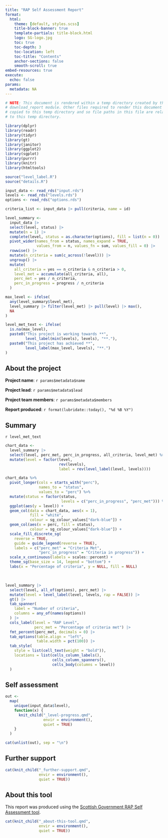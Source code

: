 ```yaml
---
title: "RAP Self Assessment Report"
format: 
  html:
    theme: [default, styles.scss]
    title-block-banner: true
    template-partials: title-block.html
    logo: SG-logo.jpg
    toc: true
    toc-depth: 3
    toc-location: left
    toc-title: "Contents"
    anchor-sections: false
    smooth-scroll: true
embed-resources: true
execute:
  echo: false
params:
  metadata: NA
---
```


```r

# NOTE: This document is rendered within a temp directory created by the
# download_report module. Other files required to render this document are
# copied to this temp directory and so file paths in this file are relative 
# to this temp directory. 

library(dplyr)
library(readr)
library(tidyr)
library(gt)
library(janitor)
library(ggplot2)
library(sgplot)
library(purrr)
library(knitr)
library(htmltools)

source("level_label.R")
source("details.R")

input_data <- read_rds("input.rds")
levels <- read_rds("levels.rds")
options <- read_rds("options.rds")

criteria_list <- input_data |> pull(criteria, name = id)
```

```r
level_summary <-
  input_data |>
  select(level, status) |> 
  mutate(n = 1) |>
  complete(level, status = as.character(options), fill = list(n = 0)) |>
  pivot_wider(names_from = status, names_expand = TRUE,
              values_from = n, values_fn = sum, values_fill = 0) |>
  rowwise() |>
  mutate(n_criteria = sum(c_across(!level))) |>
  ungroup() |>
  mutate(
    all_criteria = yes == n_criteria & n_criteria > 0,
    level_met = accumulate(all_criteria, all),
    perc_met = yes / n_criteria,
    perc_in_progress = progress / n_criteria
  )

max_level <- ifelse(
  any(level_summary$level_met),
  level_summary |> filter(level_met) |> pull(level) |> max(),
  NA
)

level_met_text <- ifelse(
  is.na(max_level),
  paste0("This project is working towards **", 
         level_label(min(levels), levels), "**."),
  paste0("This project has achieved **", 
         level_label(max_level, levels), "**.")
)
```

## About the project

**Project name**: `r params$metadata$name`

**Project lead**: `r params$metadata$lead`

**Project team members**: `r params$metadata$members`

**Report produced**: `r format(lubridate::today(), "%d %B %Y")`


## Summary

`r level_met_text`


```r
chart_data <- 
  level_summary |>
  select(level, perc_met, perc_in_progress, all_criteria, level_met) %>%
  mutate(level = factor(level,
                        rev(levels),
                        label = rev(level_label(level, levels))))

chart_data %>%
  pivot_longer(cols = starts_with("perc"),
               names_to = "status",
               values_to = "perc") %>%
  mutate(status = factor(status, 
                         levels = c("perc_in_progress", "perc_met"))) %>%
  ggplot(aes(y = level)) +
  geom_col(data = chart_data, aes(x = 1),
           fill = "white",
           colour = sg_colour_values["dark-blue"]) +
  geom_col(aes(x = perc, fill = status),
           colour = sg_colour_values["dark-blue"]) +
  scale_fill_discrete_sg(
    reverse = TRUE,
    guide = guide_legend(reverse = TRUE),
    labels = c("perc_met" = "Criteria Met", 
               "perc_in_progress" = "Criteria in progress")) +
  scale_x_continuous(labels = scales::percent) +
  theme_sg(base_size = 14, legend = "bottom") +
  labs(x = "Percentage of criteria", y = NULL, fill = NULL)
```

<div style=\"line-height:50%;\"><br></div>

```r
level_summary |>
  select(level, all_of(options), perc_met) |>
  mutate(level = level_label(level, levels, rap = FALSE)) |>
  gt() |>
  tab_spanner(
    label = "Number of criteria",
    columns = any_of(names(options))
  ) |>
  cols_label(level = "RAP Level",
             perc_met = "Percentage of criteria met") |>
  fmt_percent(perc_met, decimals = 0) |>
  tab_options(table.align = "left",
              table.width = pct(100)) |>
  tab_style(
    style = list(cell_text(weight = "bold")),
    locations = list(cells_column_labels(), 
                     cells_column_spanners(),
                     cells_body(columns = level))
  )
```


## Self assessment

```r
out <- 
  map(
    unique(input_data$level),
    function(x) {
      knit_child("_level-progress.qmd", 
                 envir = environment(), 
                 quiet = TRUE)
    }
  )

cat(unlist(out), sep = "\n")
```


## Further support

```r
cat(knit_child("_further-support.qmd",
               envir = environment(),
               quiet = TRUE))
```


## About this tool

This report was produced using the [Scottish Government RAP Self Assessment tool](https://scotland.shinyapps.io/sg-rap-self-assessment/).

```r
cat(knit_child("_about-this-tool.qmd",
               envir = environment(),
               quiet = TRUE))
```